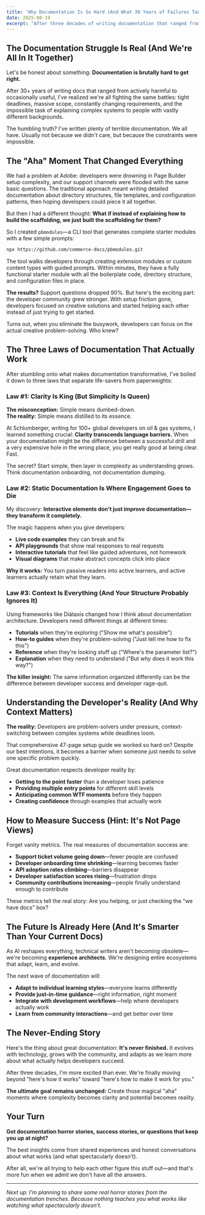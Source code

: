 ```yaml
---
title: 'Why Documentation Is So Hard (And What 30 Years of Failures Taught Me)'
date: 2025-08-19
excerpt: "After three decades of writing documentation that ranged from terrible to occasionally helpful, I've learned something: we're all fighting the same battles against time, scope, and complexity. Here's what those struggles taught me about making docs that actually work."
---
```


## The Documentation Struggle Is Real (And We're All In It Together)

Let's be honest about something: **Documentation is brutally hard to get right.**

After 30+ years of writing docs that ranged from actively harmful to occasionally useful, I've realized we're all fighting the same battles: tight deadlines, massive scope, constantly changing requirements, and the impossible task of explaining complex systems to people with vastly different backgrounds.

The humbling truth? I've written plenty of terrible documentation. We all have. Usually not because we didn't care, but because the constraints were impossible.

## The "Aha" Moment That Changed Everything

We had a problem at Adobe: developers were drowning in Page Builder setup complexity, and our support channels were flooded with the same basic questions. The traditional approach meant writing detailed documentation about directory structures, file templates, and configuration patterns, then hoping developers could piece it all together.

But then I had a different thought: **What if instead of explaining how to build the scaffolding, we just built the scaffolding for them?**

So I created `pbmodules`—a CLI tool that generates complete starter modules with a few simple prompts:

```bash
npx https://github.com/commerce-docs/pbmodules.git
```

The tool walks developers through creating extension modules or custom content types with guided prompts. Within minutes, they have a fully functional starter module with all the boilerplate code, directory structure, and configuration files in place.

**The results?** Support questions dropped 90%. But here's the exciting part: the developer community grew stronger. With setup friction gone, developers focused on creative solutions and started helping each other instead of just trying to get started.

Turns out, when you eliminate the busywork, developers can focus on the actual creative problem-solving. Who knew?

## The Three Laws of Documentation That Actually Work

After stumbling onto what makes documentation transformative, I've boiled it down to three laws that separate life-savers from paperweights:

### Law #1: Clarity Is King (But Simplicity Is Queen)

**The misconception:** Simple means dumbed-down.  
**The reality:** Simple means distilled to its essence.

At Schlumberger, writing for 100+ global developers on oil & gas systems, I learned something crucial: **Clarity transcends language barriers.** When your documentation might be the difference between a successful drill and a very expensive hole in the wrong place, you get really good at being clear. Fast.

The secret? Start simple, then layer in complexity as understanding grows. Think documentation onboarding, not documentation dumping.

### Law #2: Static Documentation Is Where Engagement Goes to Die

My discovery: **Interactive elements don't just improve documentation—they transform it completely.**

The magic happens when you give developers:
- **Live code examples** they can break and fix
- **API playgrounds** that show real responses to real requests
- **Interactive tutorials** that feel like guided adventures, not homework
- **Visual diagrams** that make abstract concepts click into place

**Why it works:** You turn passive readers into active learners, and active learners actually retain what they learn.

### Law #3: Context Is Everything (And Your Structure Probably Ignores It)

Using frameworks like Diátaxis changed how I think about documentation architecture. Developers need different things at different times:

- **Tutorials** when they're exploring ("Show me what's possible")
- **How-to guides** when they're problem-solving ("Just tell me how to fix this")
- **Reference** when they're looking stuff up ("Where's the parameter list?")
- **Explanation** when they need to understand ("But *why* does it work this way?")

**The killer insight:** The same information organized differently can be the difference between developer success and developer rage-quit.

## Understanding the Developer's Reality (And Why Context Matters)

**The reality:** Developers are problem-solvers under pressure, context-switching between complex systems while deadlines loom.

That comprehensive 47-page setup guide we worked so hard on? Despite our best intentions, it becomes a barrier when someone just needs to solve one specific problem quickly.

Great documentation respects developer reality by:
- **Getting to the point faster** than a developer loses patience
- **Providing multiple entry points** for different skill levels
- **Anticipating common WTF moments** before they happen
- **Creating confidence** through examples that actually work

## How to Measure Success (Hint: It's Not Page Views)

Forget vanity metrics. The real measures of documentation success are:

- **Support ticket volume going down**—fewer people are confused
- **Developer onboarding time shrinking**—learning becomes faster
- **API adoption rates climbing**—barriers disappear
- **Developer satisfaction scores rising**—frustration drops
- **Community contributions increasing**—people finally understand enough to contribute

These metrics tell the real story: Are you helping, or just checking the "we have docs" box?

## The Future Is Already Here (And It's Smarter Than Your Current Docs)

As AI reshapes everything, technical writers aren't becoming obsolete—we're becoming **experience architects.** We're designing entire ecosystems that adapt, learn, and evolve.

The next wave of documentation will:
- **Adapt to individual learning styles**—everyone learns differently
- **Provide just-in-time guidance**—right information, right moment  
- **Integrate with development workflows**—help where developers actually work
- **Learn from community interactions**—and get better over time

## The Never-Ending Story

Here's the thing about great documentation: **It's never finished.** It evolves with technology, grows with the community, and adapts as we learn more about what actually helps developers succeed.

After three decades, I'm more excited than ever. We're finally moving beyond "here's how it works" toward "here's how to make it work for you."

**The ultimate goal remains unchanged:** Create those magical "aha" moments where complexity becomes clarity and potential becomes reality.

## Your Turn

**Got documentation horror stories, success stories, or questions that keep you up at night?** 

The best insights come from shared experiences and honest conversations about what works (and what spectacularly doesn't).

After all, we're all trying to help each other figure this stuff out—and that's more fun when we admit we don't have all the answers.

---

*Next up: I'm planning to share some real horror stories from the documentation trenches. Because nothing teaches you what works like watching what spectacularly doesn't.*
